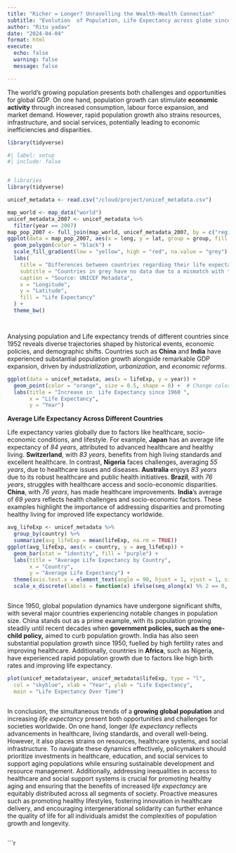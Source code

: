```yaml
---
title: "Richer = Longer? Unravelling the Wealth-Health Connection"
subtitle: "Evolution  of Population, Life Expectancy across globe since 1950"
author: "Ritu yadav"
date: "2024-04-04"
format: html
execute:
  echo: false
  warning: false
  message: false

---
```

The world's growing population presents both challenges and opportunities for global GDP. On one hand, population growth can stimulate **economic activity** through increased consumption, labour force expansion, and market demand. However, rapid population growth also strains resources, infrastructure, and social services, potentially leading to economic inefficiencies and disparities.


```r
library(tidyverse)
```
```r
#| label: setup
#| include: false


# libraries
library(tidyverse)

unicef_metadata <- read.csv("/cloud/project/unicef_metadata.csv")
```

```r
map_world <- map_data("world")
unicef_metadata_2007 <- unicef_metadata %>%
  filter(year == 2007)
map_pop_2007 <- full_join(map_world, unicef_metadata_2007, by = c("region" = "country"))
ggplot(data = map_pop_2007, aes(x = long, y = lat, group = group, fill = lifeExp)) +
  geom_polygon(color = "black") +
  scale_fill_gradient(low = "yellow", high = "red", na.value = "grey") +
  labs(
    title = "Differences between countries regarding their life expectancy in 2007",
    subtitle = "Countries in grey have no data due to a mismatch with their names",
    caption = "Source: UNICEF Metadata",
    x = "Longitude",
    y = "Latitude",
    fill = "Life Expectancy"
  ) +
  theme_bw()




```
Analysing population and Life expectancy trends of different countries since 1952 reveals diverse trajectories shaped by historical events, economic policies, and demographic shifts. Countries such as **China** and **India** have experienced substantial population growth alongside remarkable GDP expansion, driven by *industrialization*, *urbanization*, and *economic reforms*.





```r
ggplot(data = unicef_metadata, aes(x = lifeExp, y = year)) +
  geom_point(color = "orange", size = 0.5, shape = 8) +  # Change color, size, and shape
  labs(title = "Increase in  Life Expectancy since 1960 ",
       x = "Life Expectancy",
       y = "Year")
```
**Average Life Expectancy Across Different Countries**

Life expectancy varies globally due to factors like healthcare, socio-economic conditions, and lifestyle. For example, **Japan** has an average life expectancy of *84 years*, attributed to advanced healthcare and healthy living. **Switzerland**, with *83 years*, benefits from high living standards and excellent healthcare. In contrast, **Nigeria** faces challenges, averaging *55 years*, due to healthcare issues and diseases. **Australia** enjoys *83 years* due to its robust healthcare and public health initiatives. **Brazil**, with *76 years*, struggles with healthcare access and socio-economic disparities. **China**, with *76 years*, has made healthcare improvements. **India**'s average of *69 years* reflects health challenges and socio-economic factors. These examples highlight the importance of addressing disparities and promoting healthy living for improved life expectancy worldwide.






```r

avg_lifeExp <- unicef_metadata %>%
  group_by(country) %>%
  summarize(avg_lifeExp = mean(lifeExp, na.rm = TRUE))
ggplot(avg_lifeExp, aes(x = country, y = avg_lifeExp)) +
  geom_bar(stat = "identity", fill = "purple") +
  labs(title = "Average Life Expectancy by Country",
       x = "Country",
       y = "Average Life Expectancy") +
  theme(axis.text.x = element_text(angle = 90, hjust = 1, vjust = 1, size = 2)) +
  scale_x_discrete(labels = function(x) ifelse(seq_along(x) %% 2 == 0, "", x))



```
Since 1950, global population dynamics have undergone significant shifts, with several major countries experiencing notable changes in population size. China stands out as a prime example, with its population growing steadily until recent decades when **government policies, such as the one-child policy,** aimed to curb population growth. India has also seen substantial population growth since 1950, fuelled by high fertility rates and improving healthcare. Additionally, countries in **Africa**, such as Nigeria, have experienced rapid population growth due to factors like high birth rates and improving life expectancy.

```r
plot(unicef_metadata$year, unicef_metadata$lifeExp, type = "l",
  col = "skyblue", xlab = "Year", ylab = "Life Expectancy",
  main = "Life Expectancy Over Time")
```


```r
```
In conclusion, the simultaneous trends of a **growing global population** and increasing *life expectancy* present both opportunities and challenges for societies worldwide. On one hand, longer *life expectancy* reflects advancements in healthcare, living standards, and overall well-being. However, it also places strains on resources, healthcare systems, and social infrastructure. To navigate these dynamics effectively, policymakers should prioritize investments in healthcare, education, and social services to support aging populations while ensuring sustainable development and resource management. Additionally, addressing inequalities in access to healthcare and social support systems is crucial for promoting healthy aging and ensuring that the benefits of increased *life expectancy* are equitably distributed across all segments of society. Proactive measures such as promoting healthy lifestyles, fostering innovation in healthcare delivery, and encouraging intergenerational solidarity can further enhance the quality of life for all individuals amidst the complexities of population growth and longevity.

```r







```


```r
